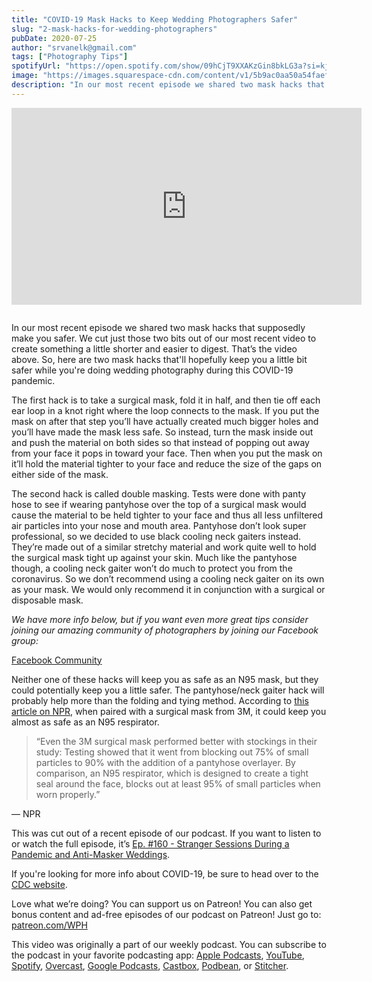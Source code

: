 ```yaml
---
title: "COVID-19 Mask Hacks to Keep Wedding Photographers Safer"
slug: "2-mask-hacks-for-wedding-photographers"
pubDate: 2020-07-25
author: "srvanelk@gmail.com"
tags: ["Photography Tips"]
spotifyUrl: "https://open.spotify.com/show/09hCjT9XXAKzGin8bkLG3a?si=kjRZvQ1JTb6Ov3HVzSSlWA"
image: "https://images.squarespace-cdn.com/content/v1/5b9ac0aa50a54faef024c950/1611868056794-BWP70QOOB6MQGW0U95AW/MASK_HACKS_thumbnail.jpg"
description: "In our most recent episode we shared two mask hacks that supposedly make you safer. We cut just those two bits out of our most recent video to create something a little shorter and easier to digest. That’s the video above. So, here are two mask hacks that'll hopefully keep you a little bit safer while you're doing wedding photography during this COVID-19 pandemic."
---
```


<iframe width="560" height="315" src="https://www.youtube.com/embed/maduIPZHnhw" frameborder="0" allow="autoplay; encrypted-media" allowfullscreen></iframe>


<figure>
  <img src="https://images.squarespace-cdn.com/content/v1/5b9ac0aa50a54faef024c950/1611868056794-BWP70QOOB6MQGW0U95AW/MASK_HACKS_thumbnail.jpg" alt="" />
</figure>

In our most recent episode we shared two mask hacks that supposedly make you safer. We cut just those two bits out of our most recent video to create something a little shorter and easier to digest. That’s the video above. So, here are two mask hacks that'll hopefully keep you a little bit safer while you're doing wedding photography during this COVID-19 pandemic.

The first hack is to take a surgical mask, fold it in half, and then tie off each ear loop in a knot right where the loop connects to the mask. If you put the mask on after that step you’ll have actually created much bigger holes and you’ll have made the mask less safe. So instead, turn the mask inside out and push the material on both sides so that instead of popping out away from your face it pops in toward your face. Then when you put the mask on it’ll hold the material tighter to your face and reduce the size of the gaps on either side of the mask.

The second hack is called double masking. Tests were done with panty hose to see if wearing pantyhose over the top of a surgical mask would cause the material to be held tighter to your face and thus all less unfiltered air particles into your nose and mouth area. Pantyhose don’t look super professional, so we decided to use black cooling neck gaiters instead. They’re made out of a similar stretchy material and work quite well to hold the surgical mask tight up against your skin. Much like the pantyhose though, a cooling neck gaiter won’t do much to protect you from the coronavirus. So we don’t recommend using a cooling neck gaiter on its own as your mask. We would only recommend it in conjunction with a surgical or disposable mask.

*We have more info below, but if you want even more great tips consider joining our amazing community of photographers by joining our Facebook group:*

[Facebook Community](https://www.facebook.com/groups/weddinghangover/)

Neither one of these hacks will keep you as safe as an N95 mask, but they could potentially keep you a little safer. The pantyhose/neck gaiter hack will probably help more than the folding and tying method. According to [this article on NPR](https://www.npr.org/sections/goatsandsoda/2020/04/22/840146830/adding-a-nylon-stocking-layer-could-boost-protection-from-cloth-masks-study-find), when paired with a surgical mask from 3M, it could keep you almost as safe as an N95 respirator.

> “Even the 3M surgical mask performed better with stockings in their study: Testing showed that it went from blocking out 75% of small particles to 90% with the addition of a pantyhose overlayer. By comparison, an N95 respirator, which is designed to create a tight seal around the face, blocks out at least 95% of small particles when worn properly.”

— NPR

This was cut out of a recent episode of our podcast. If you want to listen to or watch the full episode, it’s [Ep. #160 - Stranger Sessions During a Pandemic and Anti-Masker Weddings](https://weddinghangover.com/episodes/2020/7/22/ep-160-stranger-sessions-during-a-pandemic-and-anti-masker-weddings).

If you're looking for more info about COVID-19, be sure to head over to the [CDC website](https://www.cdc.gov/coronavirus/2019-ncov/index.html).

Love what we’re doing? You can support us on Patreon! You can also get bonus content and ad-free episodes of our podcast on Patreon! Just go to: [patreon.com/WPH](https://www.patreon.com/WPH)

This video was originally a part of our weekly podcast. You can subscribe to the podcast in your favorite podcasting app: [Apple Podcasts](https://itunes.apple.com/us/podcast/wedding-photo-hangover/id1273248325?mt=2), [YouTube](https://www.youtube.com/channel/UCdMqr4HWdKLAEevkr3XLYVA), [Spotify](https://open.spotify.com/show/09hCjT9XXAKzGin8bkLG3a), [Overcast](https://overcast.fm/itunes1273248325/wedding-photo-hangover), [Google Podcasts](https://www.google.com/podcasts?feed=aHR0cHM6Ly9hbmNob3IuZm0vcy81NjYwMjg4L3BvZGNhc3QvcnNz), [Castbox](https://castbox.fm/channel/Wedding-Photo-Hangover%7D-id1378766), [Podbean](https://www.podbean.com/podcast-detail/gu8hf-60cff/Wedding-Photo-Hangover-Podcast), or [Stitcher](https://www.stitcher.com/podcast/wedding-photo-hangover).